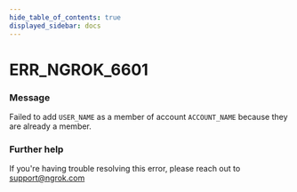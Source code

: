 ```yaml
---
hide_table_of_contents: true
displayed_sidebar: docs
---
```



# ERR_NGROK_6601

### Message

Failed to add `USER_NAME` as a member of account `ACCOUNT_NAME` because they are already a member.

<ErrorDetails error="err_ngrok_6601" />

### Further help

If you're having trouble resolving this error, please reach out to [support@ngrok.com](mailto:support@ngrok.com?subject=Help%20with%20ERR_NGROK_6601)

